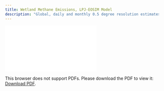 ```yaml
---
title: Wetland Methane Emissions, LPJ-EOSIM Model
description: "Global, daily and monthly 0.5 degree resolution estimates of wetland methane emissions from the LPJ-wsl model, version 1"
---
```

<object data="./reports/lpjeosim-wetlandch4-grid-v2_Processing and Verification Report.pdf" type="application/pdf" width="1024px" height="1000px">
    <embed src="./reports/lpjeosim-wetlandch4-grid-v2_Processing and Verification Report.pdf">
        <p>This browser does not support PDFs. Please download the PDF to view it: <a href="./reports/lpjeosim-wetlandch4-grid-v2_Processing and Verification Report.pdf">Download PDF</a>.</p>
    </embed>
</object>
